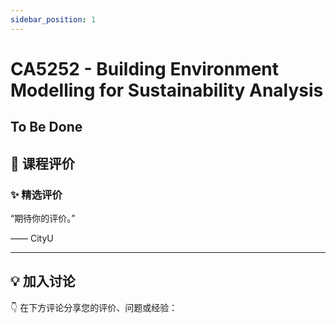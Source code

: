 ```yaml
---
sidebar_position: 1
---
```



# CA5252 - Building Environment Modelling for Sustainability Analysis

## To Be Done

## **💬 课程评价**

### ✨ **精选评价**
<div className={commentStyles.commentBox}>
    <p className={commentStyles.commentText}>
        “期待你的评价。”
    </p>
    <p className={commentStyles.commentAuthor}>—— CityU</p>
</div>

---

## **💡 加入讨论**

👇 在下方评论分享您的评价、问题或经验：
<Utterances />
